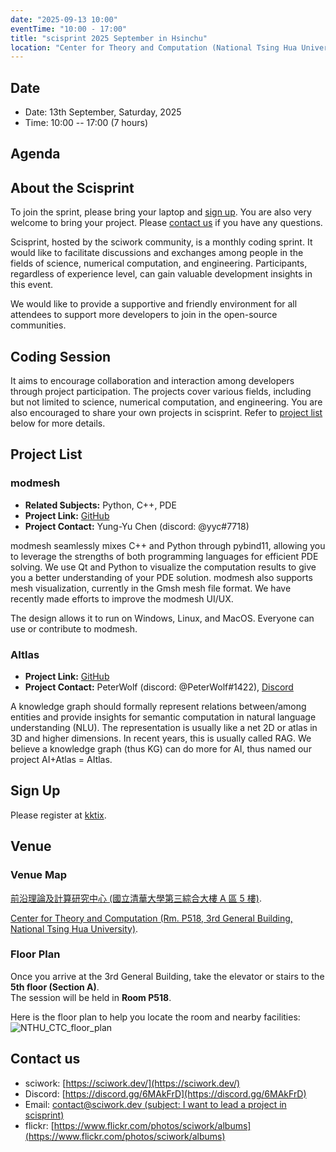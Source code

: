 ```yaml
---
date: "2025-09-13 10:00"
eventTime: "10:00 - 17:00"
title: "scisprint 2025 September in Hsinchu"
location: "Center for Theory and Computation (National Tsing Hua University)"
---
```


## Date

- Date: 13th September, Saturday, 2025
- Time: 10:00 -- 17:00 (7 hours)

## Agenda

<AgendaTable>
  <AgendaTable.Row time="10:00 - 10:30">
    <AgendaTable.Topic title="Arrival and Seating (Confirmation of registration
  information)" />
  </AgendaTable.Row>
  <AgendaTable.Row time="10:30 - 11:00">
    <AgendaTable.Topic title="Project Introduction" />
  </AgendaTable.Row>
  <AgendaTable.Row time="11:00 - 12:00">
    <AgendaTable.Topic title="Coding Session 1" />
  </AgendaTable.Row>
  <AgendaTable.Row time="12:00 - 13:30">
    <AgendaTable.Topic title="Lunch Break" />
  </AgendaTable.Row>
  <AgendaTable.Row time="13:30 - 14:30">
    <AgendaTable.Topic title="Coding Session 2" />
  </AgendaTable.Row>
  <AgendaTable.Row time="14:30 - 15:30">
    <AgendaTable.Topic title="Group Discussion" />
  </AgendaTable.Row>
  <AgendaTable.Row time="15:30 - 16:30">
    <AgendaTable.Topic title="Final Sprint" />
  </AgendaTable.Row>
  <AgendaTable.Row time="16:30 - 17:00">
    <AgendaTable.Topic title="Project Summary & Closing" />
  </AgendaTable.Row>
</AgendaTable>


## About the Scisprint

To join the sprint, please bring your laptop and [sign up](#sign-up).
You are also very welcome to bring your project. Please [contact
us](#contact-us) if you have any questions.

Scisprint, hosted by the sciwork community, is a monthly coding sprint.
It would like to facilitate discussions and exchanges among people in
the fields of science, numerical computation, and engineering.
Participants, regardless of experience level, can gain valuable
development insights in this event.

We would like to provide a supportive and friendly environment for all
attendees to support more developers to join in the open-source
communities.

## Coding Session

It aims to encourage collaboration and interaction among developers
through project participation. The projects cover various fields,
including but not limited to science, numerical computation, and
engineering. You are also encouraged to share your own projects in
scisprint. Refer to [project list](#project-list) below for more
details.

## Project List

### modmesh

- **Related Subjects:** Python, C++, PDE
- **Project Link:** [GitHub](https://github.com/solvcon/modmesh)
- **Project Contact:** Yung-Yu Chen (discord: \@yyc#7718)

modmesh seamlessly mixes C++ and Python through pybind11, allowing you
to leverage the strengths of both programming languages for efficient
PDE solving. We use Qt and Python to visualize the computation results
to give you a better understanding of your PDE solution. modmesh also
supports mesh visualization, currently in the Gmsh mesh file format. We
have recently made efforts to improve the modmesh UI/UX.

The design allows it to run on Windows, Linux, and MacOS. Everyone can
use or contribute to modmesh.

### AItlas

- **Project Link:** [GitHub](https://github.com/Droidtown/AItlas)
- **Project Contact:** PeterWolf (discord: \@PeterWolf#1422),
  [Discord](https://discord.com/invite/tYq4qUY4)

A knowledge graph should formally represent relations between/among
entities and provide insights for semantic computation in natural
language understanding (NLU). The representation is usually like a net
2D or atlas in 3D and higher dimensions. In recent years, this is
usually called RAG. We believe a knowledge graph (thus KG) can do more
for AI, thus named our project AI+Atlas = AItlas.


## Sign Up

Please register at
[kktix](https://sciwork.kktix.cc/events/scisprint-202509-hsinchu).


## Venue

### Venue Map

[前沿理論及計算研究中心 (國立清華大學第三綜合大樓 A 區 5
樓)](https://goo.gl/maps/EH2wWtkLQ8qLWd669).

[Center for Theory and Computation (Rm. P518, 3rd General Building,
National Tsing Hua University)](https://goo.gl/maps/4i2K2XvJqw2J42pv5).

<Map src="https://www.google.com/maps/embed?pb=!1m18!1m12!1m3!1d28976.98152829823!2d120.96353258312313!3d24.79125198152699!2m3!1f0!2f0!3f0!3m2!1i1024!2i768!4f13.1!3m3!1m2!1s0x3468360c81cfffe3%3A0xd7d529328f01b825!2z5ZyL56uL5riF6I-v5aSn5a2456ys5LiJ57ac5ZCI5aSn5qiT!5e0!3m2!1szh-TW!2stw!4v1662888048158!5m2!1szh-TW!2stw" />

### Floor Plan

Once you arrive at the 3rd General Building, take the elevator or stairs to the **5th floor (Section A)**.  
The session will be held in **Room P518**.  

Here is the floor plan to help you locate the room and nearby facilities:
![NTHU_CTC_floor_plan](/sprint/2025/NTHU_CTC_floor_plan.jpg)


## Contact us

- sciwork: [https://sciwork.dev/](https://sciwork.dev/)
- Discord: [https://discord.gg/6MAkFrD](https://discord.gg/6MAkFrD)
- Email: [contact@sciwork.dev (subject: I want to lead a project in
  scisprint)](mailto:contact@sciwork.dev?subject=[sciwork]%20I%20want%20to%20lead%20a%20project%20in%20scisprint)
- flickr: [https://www.flickr.com/photos/sciwork/albums](https://www.flickr.com/photos/sciwork/albums)
